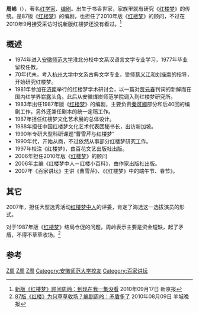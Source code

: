 {{Infobox_Person
| name = 周岭
|image= 
|box_width= 
|occupation= 红学家、编剧、商人
| period = 
|birth_name=
| other_names =
| foreign_names =
| english_names =
| Sex =男
|birth_date= 1950年
|birth_place={{CHN}}
|death_date= 
|death_place= 
| nationality ={{PRC}}
| residence =
|language=[[普通话|普通话]]
| height =
| weight =
| party =
| religion =
| spouse = 
| relatives = 
|education= 
* [[安徽师范大学|安徽师范大学]]淮北分校([[淮北师范大学|淮北师范大学]])
* [[杭州大学|杭州大学]](即现在的[[浙江大学|浙江大学]])
| past =
|awards=
}}
{{NoteTA|G1=Show}}
'''周岭'''（{{bd|1950年||||catIdx=Z周}}），著名[[红学家|红学家]]、[[编剧|编剧]]。出生于书香世家，家族里就有研究《[[红楼梦|红楼梦]]》的传统。是87版《[[红楼梦_(1987年电视剧)|红楼梦]]》的编剧，也担任了2010年版《[[红楼梦_(2010年电视剧)|红楼梦]]》的顾问，不过在2010年9月接受采访时说新版红楼梦还没有看过。<ref>[http://ent.people.com.cn/GB/12755503.html 新版《红楼梦》顾问周岭：到现在我一集没看] {{Wayback|url=http://ent.people.com.cn/GB/12755503.html |date=20160304114737 }} 2010年09月17日 新京报</ref>

== 概述 ==
* 1974年进入[[安徽师范大学|安徽师范大学]]淮北分校中文系汉语言文学专业学习，1977年毕业留校任教。
* 70年代未，考入[[杭州大学|杭州大学]]中文系古典文学专业，受师[[蔡义江|蔡义江]]和[[刘操南|刘操南]]的指导，开始研究红楼梦。
* 1981年参加在[[济南|济南]]举行的红楼梦学术研讨会，以一篇对[[贾元春|贾元春]]判词的新解而在国内红学界崭露头角。此后从安徽煤炭师范学院调入到红楼梦研究所。
* 1983年出任1987年版《[[红楼梦_(1987年电视剧)|红楼梦]]》的编剧，主要负责[[秦可卿|秦可卿]]部分和后40回的编剧工作，另外还兼任剧本的统一定稿工作。
* 1987年担任红楼梦文化艺术展的总体设计。
* 1988年担任中国红楼梦文化艺术代表团秘书长，出访新加坡。
* 1990年专研大型科研课题“曹雪芹与红楼梦”
* 1990年代，开始从商，不过依然从事部分红楼梦研究工作。
* 1997年校注《红楼梦》，由百花文艺出版社出版。 
* 2006年担任2010年版《[[红楼梦_(2010年电视剧)|红楼梦]]》的顾问
* 2006年主编《红楼梦中人－红楼小百科》，由作家出版社出版。
* 2007年《百家讲坛》主讲《曹雪芹》、《《红楼梦》中的端午节、春节》。

== 其它 ==
2007年，担任大型选秀活动[[红楼梦中人|红楼梦中人]]的评委，肯定了海选这一选拔演员的形式。

对于1987年版《[[红楼梦_(1987年电视剧)|红楼梦]]》结局仓促的问题，周岭表示主要是资金短缺，起了矛盾，不得不草草收场。<ref>[http://www.chinanews.com.cn/yl/2010/08-09/2455434.shtml 87版《红楼》为何草草收场？编剧周岭：矛盾多了] {{Wayback|url=http://www.chinanews.com.cn/yl/2010/08-09/2455434.shtml |date=20100812123946 }} 2010年08月09日 羊城晚报</ref>

== 参考 ==
{{reflist}}
{{1987年红楼梦电视剧}}
[[Category:红学家|Z周]]
[[Category:浙江大學校友|Z周]]
[[Category:淮北师范大学校友|Z周]]
[[Category:安徽师范大学校友|Category:安徽师范大学校友]]
[[Category:百家讲坛|Category:百家讲坛]]
{{DEFAULTSORT:Zhou周}}